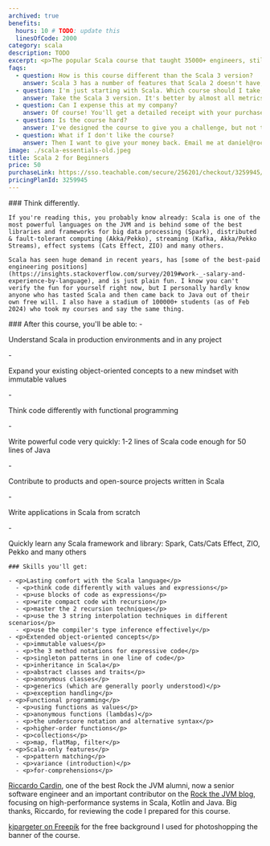 ```yaml
---
archived: true
benefits:
  hours: 10 # TODO: update this
  linesOfCode: 2000
category: scala
description: TODO
excerpt: <p>The popular Scala course that taught 35000+ engineers, still available for Scala 2.</p>
faqs:
  - question: How is this course different than the Scala 3 version?
    answer: Scala 3 has a number of features that Scala 2 doesn't have; a lot of things changed. Also, the Scala 3 version has many improvements on how I explain complex topics, new exercises, a smoother learning curve and more code.
  - question: I'm just starting with Scala. Which course should I take, this one or the one with Scala 3?
    answer: Take the Scala 3 version. It's better by almost all metrics and you'll learn the latest Scala too.
  - question: Can I expense this at my company?
    answer: Of course! You'll get a detailed receipt with your purchase, including VAT (if applicable to you), which you can take to your employer to reimburse. Most (wise) companies will reimburse courses like this.
  - question: Is the course hard?
    answer: I've designed the course to give you a challenge, but not too much that it becomes frustrating. In case you struggle with something, we have a whole group on Slack for discussions, and I'm responsive.
  - question: What if I don't like the course?
    answer: Then I want to give your money back. Email me at daniel@rockthejvm.com with your receipt, and I will refund you. Less than 1% of the Rock the JVM students have refunded a course, and the refund took less than 72 hours.
image: ./scala-essentials-old.jpeg
title: Scala 2 for Beginners
price: 50
purchaseLink: https://sso.teachable.com/secure/256201/checkout/3259945/scala-old
pricingPlanId: 3259945
---
```



<CourseLayout>
  <Fragment slot="goal">
    ### Think differently.

    If you're reading this, you probably know already: Scala is one of the most powerful languages on the JVM and is behind some of the best libraries and frameworks for big data processing (Spark), distributed & fault-tolerant computing (Akka/Pekko), streaming (Kafka, Akka/Pekko Streams), effect systems (Cats Effect, ZIO) and many others.

    Scala has seen huge demand in recent years, has [some of the best-paid engineering positions](https://insights.stackoverflow.com/survey/2019#work-_-salary-and-experience-by-language), and is just plain fun. I know you can't verify the fun for yourself right now, but I personally hardly know anyone who has tasted Scala and then came back to Java out of their own free will. I also have a stadium of 100000+ students (as of Feb 2024) who took my courses and say the same thing.

  </Fragment>
  <Fragment slot="skills">
    ### After this course, you'll be able to:
    - <p>Understand Scala in production environments and in any project</p>
    - <p>Expand your existing object-oriented concepts to a new mindset with immutable values</p>
    - <p>Think code differently with functional programming</p>
    - <p>Write powerful code very quickly: 1-2 lines of Scala code enough for 50 lines of Java</p>
    - <p>Contribute to products and open-source projects written in Scala</p>
    - <p>Write applications in Scala from scratch</p>
    - <p>Quickly learn any Scala framework and library: Spark, Cats/Cats Effect, ZIO, Pekko and many others</p>

    ### Skills you'll get:

    - <p>Lasting comfort with the Scala language</p>
      - <p>think code differently with values and expressions</p>
      - <p>use blocks of code as expressions</p>
      - <p>write compact code with recursion</p>
      - <p>master the 2 recursion techniques</p>
      - <p>use the 3 string interpolation techniques in different scenarios</p>
      - <p>use the compiler's type inference effectively</p>
    - <p>Extended object-oriented concepts</p>
      - <p>immutable values</p>
      - <p>the 3 method notations for expressive code</p>
      - <p>singleton patterns in one line of code</p>
      - <p>inheritance in Scala</p>
      - <p>abstract classes and traits</p>
      - <p>anonymous classes</p>
      - <p>generics (which are generally poorly understood)</p>
      - <p>exception handling</p>
    - <p>Functional programming</p>
      - <p>using functions as values</p>
      - <p>anonymous functions (lambdas)</p>
      - <p>the underscore notation and alternative syntax</p>
      - <p>higher-order functions</p>
      - <p>collections</p>
      - <p>map, flatMap, filter</p>
    - <p>Scala-only features</p>
      - <p>pattern matching</p>
      - <p>variance (introduction)</p>
      - <p>for-comprehensions</p>

  </Fragment>
  <Fragment slot="thanks">
    <p><a href="https://www.linkedin.com/in/riccardocardin/">Riccardo Cardin</a>, one of the best Rock the JVM alumni, now a senior software engineer and an important contributor on the <a href="/articles">Rock the JVM blog</a>, focusing on high-performance systems in Scala, Kotlin and Java. Big thanks, Riccardo, for reviewing the code I prepared for this course.</p>
    <p><a href="https://www.freepik.com/free-photo/3d-render-spotlights-grunge-brick-wall_1202914.htm">kjpargeter on Freepik</a> for the free background I used for photoshopping the banner of the course.</p>

  </Fragment>
</CourseLayout>
